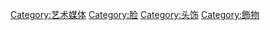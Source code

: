 {{catmore}}
{{Commonscat|Masks}}

[[Category:艺术媒体|Category:艺术媒体]]
[[Category:脸|Category:脸]]
[[Category:头饰|Category:头饰]]
[[Category:飾物|Category:飾物]]